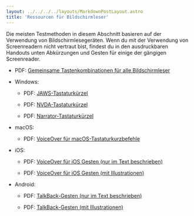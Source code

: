 ```yaml
---
layout: ../../../../layouts/MarkdownPostLayout.astro
title: 'Ressourcen für Bildschirmleser'
---
```


Die meisten Testmethoden in diesem Abschnitt basieren auf der Verwendung von
Bildschirmlesegeräten. Wenn du mit der Verwendung von Screenreadern nicht vertraut
bist, findest du in den ausdruckbaren Handouts unten Abkürzungen und Gesten für
einige der gängigen Screenreader.

- PDF: <a href='https://media.dequeuniversity.com/en/courses/generic/testing-screen-readers/2.0/docs/desktop-screen-readers-survival-guide.pdf'
  target='_blank' > Gemeinsame Tastenkombinationen für alle Bildschirmleser</a>

- Windows:

  - PDF: <a href="https://media.dequeuniversity.com/en/courses/generic/testing-screen-readers/2.0/docs/jaws-guide.pdf"
    target="_blank">JAWS-Tastaturkürzel</a>

  - PDF: <a href="https://media.dequeuniversity.com/en/courses/generic/testing-screen-readers/2.0/docs/nvda-guide.pdf"
    target="_blank">NVDA-Tastaturkürzel</a>

  - PDF: <a href="https://media.dequeuniversity.com/en/courses/generic/testing-screen-readers/2.0/docs/narrator-guide.pdf"
    target="_blank">Narrator-Tastaturkürzel</a>

- macOS:

  - PDF: <a href="https://media.dequeuniversity.com/en/courses/generic/testing-screen-readers/2.0/docs/voiceover-macos-guide.pdf"
    target="_blank">VoiceOver für macOS-Tastaturkurzbefehle</a>

- iOS:

  - PDF: <a href="https://media.dequeuniversity.com/en/courses/generic/testing-screen-readers/2.0/docs/voiceover-ios-guide.pdf"
    target="_blank">VoiceOver für iOS Gesten (nur im Text beschrieben)</a>

  - PDF: <a href="https://media.dequeuniversity.com/en/courses/generic/testing-screen-readers/2.0/docs/voiceover-ios-images-guide.pdf"
    target="_blank">VoiceOver für iOS Gesten (mit Illustrationen)</a>

- Android:

  - PDF: <a href="https://media.dequeuniversity.com/en/courses/generic/testing-screen-readers/2.0/docs/talkback-guide.pdf"
    target="_blank">TalkBack-Gesten (nur im Text beschrieben)</a>

  - PDF: <a href="https://media.dequeuniversity.com/en/courses/generic/testing-screen-readers/2.0/docs/talkback-images-guide.pdf"
    target="_blank">TalkBack-Gesten (mit Illustrationen)</a>
